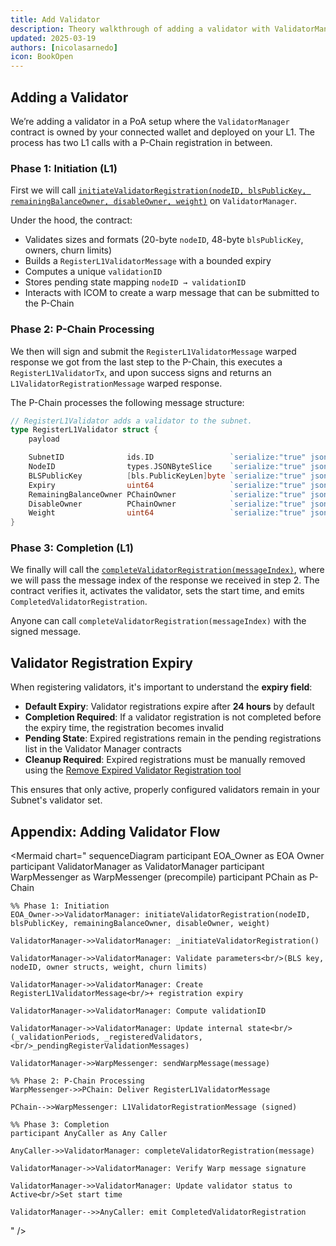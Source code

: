 ```yaml
---
title: Add Validator
description: Theory walkthrough of adding a validator with ValidatorManager
updated: 2025-03-19
authors: [nicolasarnedo]
icon: BookOpen
---
```


## Adding a Validator

We’re adding a validator in a PoA setup where the `ValidatorManager` contract is owned by your connected wallet and deployed on your L1. The process has two L1 calls with a P-Chain registration in between.

### Phase 1: Initiation (L1)

First we will call [`initiateValidatorRegistration(nodeID, blsPublicKey, remainingBalanceOwner, disableOwner, weight)`](https://github.com/ava-labs/icm-contracts/blob/ce85313c71f90282b390e685cb652e9b0150a4ae/contracts/validator-manager/ValidatorManager.sol#L328) on `ValidatorManager`.

Under the hood, the contract:
- Validates sizes and formats (20-byte `nodeID`, 48-byte `blsPublicKey`, owners, churn limits)
- Builds a `RegisterL1ValidatorMessage` with a bounded expiry
- Computes a unique `validationID`
- Stores pending state mapping `nodeID → validationID`
- Interacts with ICOM to create a warp message that can be submitted to the P-Chain

### Phase 2: P-Chain Processing

We then will sign and submit the `RegisterL1ValidatorMessage` warped response we got from the last step to the P-Chain, this executes a `RegisterL1ValidatorTx`, and upon success signs and returns an `L1ValidatorRegistrationMessage` warped response.

The P-Chain processes the following message structure:

```go
// RegisterL1Validator adds a validator to the subnet.
type RegisterL1Validator struct {
	payload

	SubnetID              ids.ID                 `serialize:"true" json:"subnetID"`
	NodeID                types.JSONByteSlice    `serialize:"true" json:"nodeID"`
	BLSPublicKey          [bls.PublicKeyLen]byte `serialize:"true" json:"blsPublicKey"`
	Expiry                uint64                 `serialize:"true" json:"expiry"`
	RemainingBalanceOwner PChainOwner            `serialize:"true" json:"remainingBalanceOwner"`
	DisableOwner          PChainOwner            `serialize:"true" json:"disableOwner"`
	Weight                uint64                 `serialize:"true" json:"weight"`
}
```

### Phase 3: Completion (L1)

We finally will call the [`completeValidatorRegistration(messageIndex)`](https://github.com/ava-labs/icm-contracts/blob/ce85313c71f90282b390e685cb652e9b0150a4ae/contracts/validator-manager/ValidatorManager.sol#L425), where we will pass the message index of the response we received in step 2. The contract verifies it, activates the validator, sets the start time, and emits `CompletedValidatorRegistration`.

Anyone can call `completeValidatorRegistration(messageIndex)` with the signed message.

## Validator Registration Expiry

When registering validators, it's important to understand the **expiry field**:

- **Default Expiry**: Validator registrations expire after **24 hours** by default
- **Completion Required**: If a validator registration is not completed before the expiry time, the registration becomes invalid
- **Pending State**: Expired registrations remain in the pending registrations list in the Validator Manager contracts
- **Cleanup Required**: Expired registrations must be manually removed using the [Remove Expired Validator Registration tool](/console/permissioned-l1s/remove-expired-validator-registration)

This ensures that only active, properly configured validators remain in your Subnet's validator set.

## Appendix: Adding Validator Flow

<Mermaid
  chart="
sequenceDiagram
    participant EOA_Owner as EOA Owner
    participant ValidatorManager as ValidatorManager
    participant WarpMessenger as WarpMessenger (precompile)
    participant PChain as P-Chain

    %% Phase 1: Initiation
    EOA_Owner->>ValidatorManager: initiateValidatorRegistration(nodeID, blsPublicKey, remainingBalanceOwner, disableOwner, weight)

    ValidatorManager->>ValidatorManager: _initiateValidatorRegistration()

    ValidatorManager->>ValidatorManager: Validate parameters<br/>(BLS key, nodeID, owner structs, weight, churn limits)

    ValidatorManager->>ValidatorManager: Create RegisterL1ValidatorMessage<br/>+ registration expiry

    ValidatorManager->>ValidatorManager: Compute validationID

    ValidatorManager->>ValidatorManager: Update internal state<br/>(_validationPeriods, _registeredValidators,<br/>_pendingRegisterValidationMessages)

    ValidatorManager->>WarpMessenger: sendWarpMessage(message)

    %% Phase 2: P-Chain Processing
    WarpMessenger->>PChain: Deliver RegisterL1ValidatorMessage

    PChain-->>WarpMessenger: L1ValidatorRegistrationMessage (signed)

    %% Phase 3: Completion
    participant AnyCaller as Any Caller

    AnyCaller->>ValidatorManager: completeValidatorRegistration(message)

    ValidatorManager->>ValidatorManager: Verify Warp message signature

    ValidatorManager->>ValidatorManager: Update validator status to Active<br/>Set start time

    ValidatorManager-->>AnyCaller: emit CompletedValidatorRegistration
"
/>


